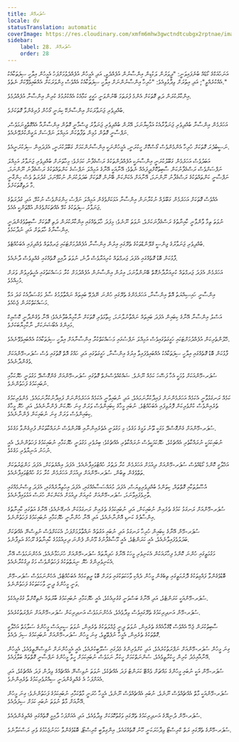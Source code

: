 ```yaml
---
title: ސުޕަރމޭން
locale: dv
statusTranslation: automatic
coverImage: https://res.cloudinary.com/xmfm6mhw3gwctndtcubgx2rptnae/image/upload/v1741354419/small_cover_la_gran_rebelion_28716e29d2.webp
sidebar:
    label: 28. ސުޕަރމޭން
    order: 28
---
```

އަނަހުއަކްގެ ކޯޑެއް ބުނެފައިވަނީ: "ދީވަރުން ލަކުޑިން އިންސާނުން އުފެއްދެވީ، އަދި އެމީހުން އުފެއްދެވުމަށްފަހު އެމީހުން އިލާހީ ސިފަތަކާއެކު އެއްކުރެއްވީ"; އަދި އިތުރަށް ވިދާޅުވިއެވެ: "ހުރިހާ އިންސާނުންނަށް އިލާހީ ސިފަތަކާއެކު އެއްވެސް މިންވަރަކަށް އެއްބައިވެވޭކަށް ނެތެވެ."

އިންކާރުކުރަން ދަތި ގޮތަކަށް އެންމެ ފުރަތަމަ ބޭނުންވަނީ ހަގީގީ ކަމާއެކު އެއްކުރުމުގެ ކުރިން އިންސާނާ އުފެއްދުމެވެ.

ބުއްދިވެރި ޖަނަވާރަކަށް އިންސާނެކޭ ކިޔަނީ ގޯހުން ފުރިގެންވާ ގޮތަކަށެވެ.

އަހަރެމެން އިންސާނާ ބުއްދިވެރި ޖަނަވާރާއެކު އަޅާކިޔާނަމަ، އޭރުން ބުއްދިވެރި ޖަނަވާރު ޖިސްމާނީ ގޮތުން އިންސާނާއާ އެއްގޮތްވީނަމަވެސް، ނަފްސާނީ ގޮތުން މުޅިން ތަފާތުކަން އަމިއްލަ ނަފްސަށް ޔަގީންކުރެވޭނެއެވެ.

ނަސީބުދެރަ ގޮތަކަށް ހުރިހާ އެންމެންވެސް ގޯސްކޮށް ހީކުރަނީ، އެމީހުންނަކީ އިންސާނުންކަމަށް ގަބޫލުކުރަނީ، އެފަދައިން ސިފަކުރަނީއެވެ.

އަބަދުވެސް އަހަރެމެން ގަބޫލުކުރަނީ އިންސާނަކީ އުފެއްދުންތަކުގެ ރަސްގެފާނު ކަމަށެވެ؛ މިހާތަނަށް ބުއްދިވެރި ޖަނަވާރު އަމިއްލަ ނަފްސަށްވެސް ރަސްގެފާނުކަން ސާބިތުކޮށްދީފައެއް ނެތެވެ؛ އޭނާއަކީ އޭނާގެ އަމިއްލަ ނަފްސުގެ ކަންތައްތަކުގެ ރަސްގެފާނު ނޫންނަމަ، ނަފްސާނީ ކަންތައްތަކުގެ ރަސްގެފާނު ނޫންނަމަ، އޭނާއަށް އެކަންކަން ބޭނުން ގޮތަކަށް ބަދަލުކުރަން ނުކުޅޭނަމަ، ގުދުރަތު ވެސް ހިންގާނީ މާ ދަތިގޮތަކަށެވެ.

އެއްވެސް ގޮތަކަށް އަހަރެމެން ގަބޫލެއް ނުކުރާނަން އިންސާނާ އަޅަކަށްވެގެން އަމިއްލަ ނަފްސު ހިންގަންވެސް ނުކުޅޭ، އަދި ގުދުރަތުގެ ޖަނަވާރު ސިފަތަކުގެ ކުޅޭ އެއްޗަކަށްވެގެން އުޅޭތަންކީ އެއެވެ.

ނުވަތަ ތިމާ ވާންވާނީ ކާއިނާތުގެ ރަސްގެފާނަކަށެވެ، ނުވަތަ ނޫނެވެ؛ މިފަދަ ހާލަތެއްގައި އިންކާރުކުރަން ދަތި ގޮތަކަށް ސާބިތުވެގެންދަނީ އިންސާނާގެ ހާލަތަށް އަދި ނުދާކަމެވެ.

ބުއްދިވެރި ޖަނަވާރުގެ ޖިންސީ ގްލޭންޑްތަކުގެ ތެރޭގައި އިރުން އިންސާނާ އުފެއްދުމަށްޓަކައި ޖަރމްތައް ވެއްދިފައި އެބަހުއްޓެވެ.

ފާޅުކަން ބޮޑު ގޮތެއްގައި އެފަދަ ޖަރމްތައް ކުރިއަރާވެސް ދާނެ، ނުވަތަ ދާއިމީ ގޮތެއްގައި ގެއްލިވެސް ދާނެއެވެ.

އަހަރެމެން އެފަދަ ޖަރމްތައް ކުރިއަރާދާނެގޮތް ބޭނުންވާނަމަ، އިރުން އިންސާނުން އުފެއްދުމަށް ކުރާ މަސައްކަތުގައި އެހީތެރިވުން ވަރަށް މުހިއްމެވެ.

އިންސާނީ ހައިސިއްޔަތު އޮތް އިންސާނާ، އަހަރެމެންގެ ތެރޭގައި ހުންނަ ނޭދެވޭ ބައިތައް ނައްތާލުމުގެ ސާފު މަގުސަދާއެކު ގަދަ އަޅާ މަސައްކަތްކުރަން ޖެހެއެވެ.

އަސްލު އިންސާނާ އޭނާގެ ކިބައިން އެފަދަ ބައިތައް ނައްތާނުލާނަމަ، ހިތާމަވެރި ގޮތަކަށް ނާކާމިޔާބުވާނެއެވެ؛ އޭނާ ވެގެންދާނީ ކޮސްމިކް މައިންގެ އެބޯޝަނަކަށް، ނާކާމިޔާބަކަށެވެ.

ހޭލުންތެރިކަން އުފެއްދުމަށްޓަކައި ހަގީގަތުގައިވެސް އަމިއްލަ ނަފްސުގައި މަސައްކަތްކުރާ އިންސާނާއަށް އިލާހީ ސިފަތަކާއެކު އެއްބައިވެވޭނެއެވެ.

ފާޅުކަން ބޮޑު ގޮތެއްގައި އިލާހީ ސިފަތަކާއެކު އެއްބައިވެފައިވާ އިރުގެ އިންސާނާ، ހަގީގަތުގައި އަދި ހައްގު އޮތް ގޮތުގައި ވެސް ސުޕަރ-މޭންއަކަށް ވެގެންދާނެއެވެ.

ސުޕަރ-މޭންއަކަށް ވުމަކީ އެހާ ފަސޭހަ ކަމެއް ނޫނެވެ. ޝައްކެއްވެސްނެތް ގޮތުގައި ސުޕަރ-މޭންއަށް ގެންގޮސްދޭ މަގުވަނީ ހެޔޮކަމާއި ނުބައިކަމުގެ ފަހަތުންނެވެ.

ކަމެއް ރަނގަޅުވާނީ އެކަމެއް އަހަރެމެންނަށް ފައިދާކުރާނަމައެވެ، އަދި ނުބައިވާނީ އެކަމެއް އަހަރެމެންނަށް ފައިދާނުކުރާނަމައެވެ. ޅެންވެރިކަމުގެ ތެރެއިންވެސް ކުށްވެރިކަން ފޮރުވިފައި އެބަހުއްޓެވެ. ނުބައި މީހާގެ ކިބައިންވެސް ވަރަށް ގިނަ ހެޔޮކަން ފެންނާނެއެވެ، އަދި ހެޔޮ މީހާގެ ކިބައިންވެސް ވަރަށް ގިނަ ނުބައިކަން ފެންނާނެއެވެ.

ސުޕަރ-މޭންއަށް ގެންގޮސްދޭ މަގަކީ ތޫނު ވަޅީގެ މަގެވެ؛ މި މަގުވަނީ އެތެރެއިންނާއި ބޭރުންވެސް ނުރައްކާތަކުން ފުރިގެންވާ މަގެކެވެ.

ނުބައިކަމަކީ ނުރައްކާތެރި އެއްޗެކެވެ، ހެޔޮކަމަކީވެސް ނުރައްކާތެރި އެއްޗެކެވެ؛ ބިރުވެރި މަގުވަނީ ހެޔޮކަމާއި ނުބައިކަމުގެ ފަހަތުންނެވެ، އެއީ ނުހަނު އަނިޔާވެރި މަގެކެވެ.

އަޚްލާގީ ކޮންމެ ކޯޑެއްވެސް ސުޕަރ-މޭންއަށް ދިއުމަށް އަހަރެމެން ކުރާ ދަތުރު ހުއްޓުވައިފާނެއެވެ. އެފަދަ އިއްޔެތަކަށް، އެފަދަ މަންޒަރުތަކަށް ތަތްވެގެން ތިބުން، ސުޕަރ-މޭންއަށް ދިއުމަށް އަހަރެމެން ކުރާ މަގު ހުއްޓުވައިފާނެއެވެ.

އުސޫލުތަކާއި ގޮތްތައް، ކިތަންމެ ބުއްދިވެރިވިޔަސް، އެފަދަ މުއައްސަސާއެއްގައި، އެފަދަ އިހުތިޔާރެއްގައި، އެފަދަ ވިސްނުމެއްގައި ތާށިވެފައިވާނަމަ، ސުޕަރ-މޭންއަށް ކުރިއަށް ދިއުމަށް އެކަންކަން ހުރަސް އަޅުވައިފާނެއެވެ.

ސުޕަރ-މޭންއަށް ރަނގަޅު ކަމުގެ ތެރެއިން ނުބައިކަން، އަދި ނުބައިކަމުގެ ތެރެއިން ރަނގަޅުކަން އެނގޭނެއެވެ؛ އޭނާގެ އަތުގައި ކާއިނާތުގެ އިންސާފުގެ ކަނޑި އޮންނާނެއެވެ، އަދި އޭނާ ހުންނާނީ ހެޔޮކަމާއި ނުބައިކަމުގެ ފަހަތުންނެވެ.

ސުޕަރ-މޭން އޭނާގެ ކިބައިން ހުރިހާ ރަނގަޅު އަދި ނުބައި އަގުތައް ނައްތާލުމަށްފަހު، އެކަކަށްވެސް ނުވިސްނޭ އެއްޗަކަށް ބަދަލުވެފައިވާނެއެވެ، އެއީ ކަރަންޓެވެ، އެއީ މޫސާގެފާނުގެ މޫނުން ފެންނަ ދިރިއުޅުމުގެ ކާއިނާތުގެ ރޫހުގެ އަލިފާނެވެ.

މަގުމަތީގައި ހުންނަ ކޮންމެ ފިހާރައަކުން އެކަނިވެރި މީހަކު އޭނާގެ ހަދިޔާތައް ސުޕަރ-މޭންއަށް ހުށަހަޅާނެއެވެ، އެހެންނަމަވެސް އޭނާ އެކަނިވެރިންގެ ހެޔޮ ނިޔަތްތަކުގެ ފަހަތުންވެސް މަގު ދިގުކުރާނެއެވެ.

ބޮޑުވެގެންވާ ފައްޅިތަކުގެ ދޮރުމަތީގައި ތިބެގެން މީހުން ދެއްކި ވާހަކަތަކުގައި ވަރަށް ބޮޑު ރީތިކަމެއް އެބަހުއްޓެވެ، އެހެންނަމަވެސް ސުޕަރ-މޭން ވަނީ މީހުންގެ ދީނީ ވާހަކަތަކުގެ ފަހަތުންނެވެ.

ސުޕަރ-މޭންއަކީ ކަރަންޓެވެ، އަދި އޭނާގެ ބަސްވަނީ ގުގުރިއެކެވެ، އެއީ ހެޔޮކަމާއި ނުބައިކަމުގެ ބާރުތައް ނެތިކޮށްލާ ގުގުރިއެކެވެ.

ސުޕަރ-މޭން އަނދިރިކަމުގެ ތެރޭގައިވެސް ވިދާވެއެވެ، އެހެންނަމަވެސް އަނދިރިކަން ސުޕަރ-މޭންއަށް ނަފްރަތުކުރެއެވެ.

ސާބިތުކުރަން ޖެހޭ އެއްވެސް ޑޮގްމާއެއްގެ ތެރެއިން، ނުވަތަ ދީނީ ޖުމްލަތަކުގެ ތެރެއިން، ނުވަތަ ސީރިއަސް މީހުންގެ ސަލާމަތް އަޚްލާގީ ގޮތްތަކުގެ ތެރެއިން، އެމީހާ ނުފެތޭތީވެ، ގިނަ މީހުން ސުޕަރ-މޭންއަށް ނުބައިކަމުގެ ސިފަ ދެއެވެ.

ގިނަ މީހުން ސުޕަރ-މޭންއަށް ނަފްރަތުކުރެއެވެ، އަދި ކުށްވެރިންގެ މެދުގައި ސުލޫބީކުރެއެވެ، އެއީ އެމީހުންނަށް ނުވިސްނޭތީވެއެވެ، އެމީހުން އޭނާއާއިމެދު ކުރިން ހީކުރާތީވެއެވެ، ސުންނަތްކަމަށް ހީކުރާ ނަމަވެސް ނުބައިކަމަށް ހީވާ މީހުންގެ ނަފްސާނީ ގޮތްތައް ބަލާފައެވެ.

ސުޕަރ-މޭން އަކީ ނުބައި މީހުންގެ މައްޗަށް ވެއްޓޭ ކަރަންޓު ފަދަ އެއްޗެކެވެ، ނުވަތަ ނުވިސްނޭ އެއްޗެއްގެ ވިދުން ފަދަ އެއްޗެކެވެ، އަދި އެއަށްފަހު އެ ގެއްލިގެންދަނީ ސިއްރުވެރިކަމުގެ ތެރެއިންނެވެ.

ސުޕަރ-މޭންއަކީ މާތް އެއްޗެއްވެސް ނޫނެވެ، ނުބައި އެއްޗެއްވެސް ނޫނެވެ، އެމީހާ ހުރަނީ މާތްކަމާއި ނުބައިކަމުގެ ފަހަތުންނެވެ؛ ގިނަ މީހުން އޭނާއަށް މާތް ނުވަތަ ނުބައި ކަމަށް ސިފަދެއެވެ.

ސުޕަރ-މޭން ދުނިޔޭގެ އަނދިރިކަމުގެ ތެރޭގައި ވަގުތުކޮޅަކަށް ވިދާވެއެވެ، އަދި އެއަށްފަހު ދާއިމީ ގޮތެއްގައި ގެއްލިގެންދެއެވެ.

ސުޕަރ-މޭންގެ ތެރޭގައި ރަތް ކްރިސްޓޯ ވިދާހަރަކަނީ ހޫނު ގޮތެއްގައެވެ. އިންގިލާބީ ކްރިސްޓޯ، ބޮޑުވެގެންވާ ހަމަނުޖެހުމުގެ ވެރި ރަސްކަލާނެވެ.
